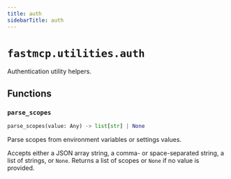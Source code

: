 ```yaml
---
title: auth
sidebarTitle: auth
---
```


# `fastmcp.utilities.auth`


Authentication utility helpers.

## Functions

### `parse_scopes` <sup><a href="https://github.com/jlowin/fastmcp/blob/main/src/fastmcp/utilities/auth.py#L9" target="_blank"><Icon icon="github" style="width: 14px; height: 14px;" /></a></sup>

```python
parse_scopes(value: Any) -> list[str] | None
```


Parse scopes from environment variables or settings values.

Accepts either a JSON array string, a comma- or space-separated string,
a list of strings, or ``None``. Returns a list of scopes or ``None`` if
no value is provided.

